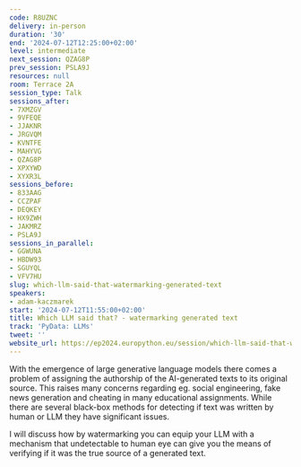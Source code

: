 ```yaml
---
code: R8UZNC
delivery: in-person
duration: '30'
end: '2024-07-12T12:25:00+02:00'
level: intermediate
next_session: QZAG8P
prev_session: PSLA9J
resources: null
room: Terrace 2A
session_type: Talk
sessions_after:
- 7XMZGV
- 9VFEQE
- JJAKNR
- JRGVQM
- KVNTFE
- MAHYVG
- QZAG8P
- XPXYWD
- XYXR3L
sessions_before:
- 833AAG
- CCZPAF
- DEQKEY
- HX9ZWH
- JAKMRZ
- PSLA9J
sessions_in_parallel:
- GGWUNA
- HBDW93
- SGUYQL
- VFV7HU
slug: which-llm-said-that-watermarking-generated-text
speakers:
- adam-kaczmarek
start: '2024-07-12T11:55:00+02:00'
title: Which LLM said that? - watermarking generated text
track: 'PyData: LLMs'
tweet: ''
website_url: https://ep2024.europython.eu/session/which-llm-said-that-watermarking-generated-text
---
```


With the emergence of large generative language models there comes a problem of assigning the authorship of the AI-generated texts to its original source. This raises many concerns regarding eg. social engineering, fake news generation and cheating in many educational assignments. While there are several black-box methods for detecting if text was written by human or LLM they have significant issues.

I will discuss how by watermarking you can equip your LLM with a mechanism that undetectable to human eye can give you the means of verifying if it was the true source of a generated text.
